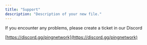 ```yaml
---
title: "Support"
description: "Description of your new file."
---
```


If you encounter any problems, please create a ticket in our Discord

[https://discord.gg/pingnetwork](https://discord.gg/pingnetwork)